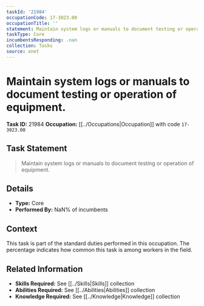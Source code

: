 ```yaml
---
taskId: '21984'
occupationCode: 17-3023.00
occupationTitle: ''
statement: Maintain system logs or manuals to document testing or operation of equipment.
taskType: Core
incumbentsResponding: .nan
collection: Tasks
source: onet
---
```

# Maintain system logs or manuals to document testing or operation of equipment.

**Task ID:** 21984
**Occupation:** [[../Occupations|Occupation]] with code `17-3023.00`

## Task Statement

> Maintain system logs or manuals to document testing or operation of equipment.

## Details

- **Type:** Core
- **Performed By:** NaN% of incumbents

## Context

This task is part of the standard duties performed in this occupation. The percentage indicates how common this task is among workers in the field.

## Related Information

- **Skills Required:** See [[../Skills|Skills]] collection
- **Abilities Required:** See [[../Abilities|Abilities]] collection
- **Knowledge Required:** See [[../Knowledge|Knowledge]] collection
